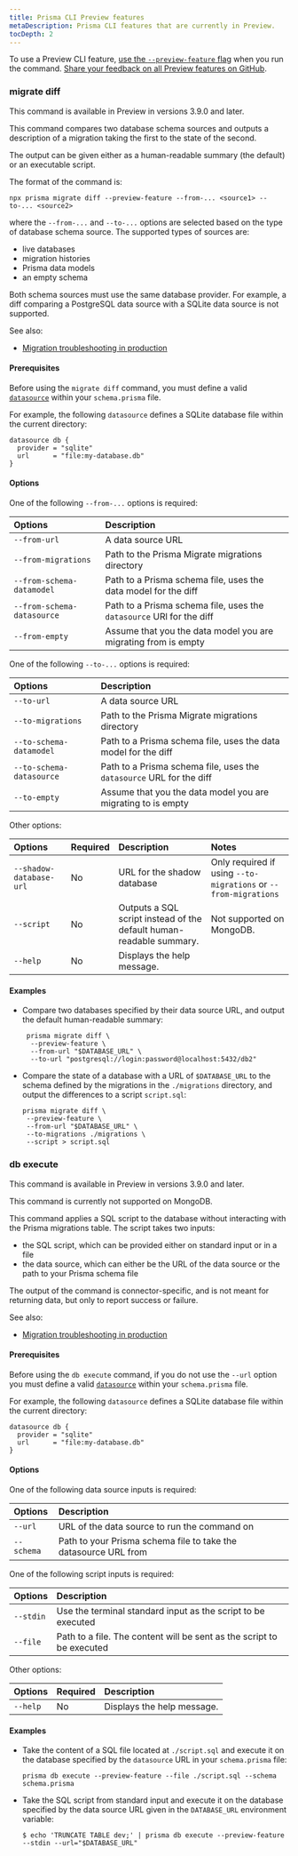 ```yaml
---
title: Prisma CLI Preview features
metaDescription: Prisma CLI features that are currently in Preview.
tocDepth: 2
---
```


<TopBlock>

To use a Preview CLI feature, [use the `--preview-feature` flag](./) when you run the command. [Share your feedback on all Preview features on GitHub](https://github.com/prisma/prisma/issues/3108).

</TopBlock>

### <inlinecode> migrate diff </inlinecode>

<Admonition type="info">

This command is available in Preview in versions 3.9.0 and later.

</Admonition>

This command compares two database schema sources and outputs a description of a migration taking the first to the state of the second.

The output can be given either as a human-readable summary (the default) or an executable script.

The format of the command is:

```terminal
npx prisma migrate diff --preview-feature --from-... <source1> --to-... <source2>
```

where the `--from-...` and `--to-...` options are selected based on the type of database schema source. The supported types of sources are:

- live databases
- migration histories
- Prisma data models
- an empty schema

Both schema sources must use the same database provider. For example, a diff comparing a PostgreSQL data source with a SQLite data source is not supported.

See also:

- [Migration troubleshooting in production](/guides/database/production-troubleshooting#fixing-failed-migrations-with-migrate-diff-and-db-execute) <span class="guide"></span>

#### Prerequisites

Before using the `migrate diff` command, you must define a valid [`datasource`](/concepts/components/prisma-schema/data-sources) within your `schema.prisma` file.

For example, the following `datasource` defines a SQLite database file within the current directory:

```prisma
datasource db {
  provider = "sqlite"
  url      = "file:my-database.db"
}
```

#### Options

One of the following `--from-...` options is required:

| Options                    | Description                                                          |
| :------------------------- | :------------------------------------------------------------------- |
| `--from-url`               | A data source URL                                                    |
| `--from-migrations`        | Path to the Prisma Migrate migrations directory                      |
| `--from-schema-datamodel`  | Path to a Prisma schema file, uses the data model for the diff       |
| `--from-schema-datasource` | Path to a Prisma schema file, uses the `datasource` URl for the diff |
| `--from-empty`             | Assume that you the data model you are migrating from is empty       |

One of the following `--to-...` options is required:

| Options                  | Description                                                          |
| :----------------------- | :------------------------------------------------------------------- |
| `--to-url`               | A data source URL                                                    |
| `--to-migrations`        | Path to the Prisma Migrate migrations directory                      |
| `--to-schema-datamodel`  | Path to a Prisma schema file, uses the data model for the diff       |
| `--to-schema-datasource` | Path to a Prisma schema file, uses the `datasource` URL for the diff |
| `--to-empty`             | Assume that you the data model you are migrating to is empty         |

Other options:

| Options                 | Required | Description                                                         | Notes                                                           |
| :---------------------- | :------- | :------------------------------------------------------------------ | :-------------------------------------------------------------- |
| `--shadow-database-url` | No       | URL for the shadow database                                         | Only required if using `--to-migrations` or `--from-migrations` |
| `--script`              | No       | Outputs a SQL script instead of the default human-readable summary. | Not supported on MongoDB.                                       |
| `--help`                | No       | Displays the help message.                                          |                                                                 |

#### Examples

- Compare two databases specified by their data source URL, and output the default human-readable summary:

  ```terminal
   prisma migrate diff \
    --preview-feature \
    --from-url "$DATABASE_URL" \
    --to-url "postgresql://login:password@localhost:5432/db2"
  ```

- Compare the state of a database with a URL of `$DATABASE_URL` to the schema defined by the migrations in the `./migrations` directory, and output the differences to a script `script.sql`:

  ```terminal
  prisma migrate diff \
   --preview-feature \
   --from-url "$DATABASE_URL" \
   --to-migrations ./migrations \
   --script > script.sql
  ```

### <inlinecode> db execute </inlinecode>

<Admonition type="info">

This command is available in Preview in versions 3.9.0 and later.

</Admonition>

<Admonition type="warning">

This command is currently not supported on MongoDB.

</Admonition>

This command applies a SQL script to the database without interacting with the Prisma migrations table. The script takes two inputs:

- the SQL script, which can be provided either on standard input or in a file
- the data source, which can either be the URL of the data source or the path to your Prisma schema file

The output of the command is connector-specific, and is not meant for returning data, but only to report success or failure.

See also:

- [Migration troubleshooting in production](/guides/database/production-troubleshooting#fixing-failed-migrations-with-migrate-diff-and-db-execute) <span class="guide"></span>

#### Prerequisites

Before using the `db execute` command, if you do not use the `--url` option you must define a valid [`datasource`](/concepts/components/prisma-schema/data-sources) within your `schema.prisma` file.

For example, the following `datasource` defines a SQLite database file within the current directory:

```prisma
datasource db {
  provider = "sqlite"
  url      = "file:my-database.db"
}
```

#### Options

One of the following data source inputs is required:

| Options    | Description                                                     |
| :--------- | :-------------------------------------------------------------- |
| `--url`    | URL of the data source to run the command on                    |
| `--schema` | Path to your Prisma schema file to take the datasource URL from |

One of the following script inputs is required:

| Options   | Description                                                           |
| :-------- | :-------------------------------------------------------------------- |
| `--stdin` | Use the terminal standard input as the script to be executed          |
| `--file`  | Path to a file. The content will be sent as the script to be executed |

Other options:

| Options  | Required | Description                |
| :------- | :------- | :------------------------- |
| `--help` | No       | Displays the help message. |

#### Examples

- Take the content of a SQL file located at `./script.sql` and execute it on the database specified by the `datasource` URL in your `schema.prisma` file:

  ```terminal
  prisma db execute --preview-feature --file ./script.sql --schema schema.prisma
  ```

- Take the SQL script from standard input and execute it on the database specified by the data source URL given in the `DATABASE_URL` environment variable:

  ```terminal
  $ echo 'TRUNCATE TABLE dev;' | prisma db execute --preview-feature --stdin --url="$DATABASE_URL"
  ```
